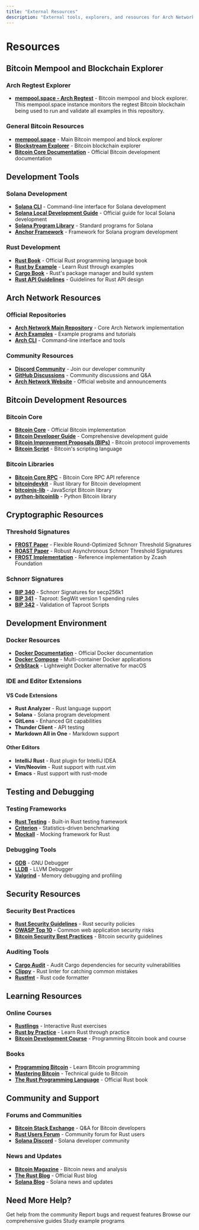 ```yaml
---
title: "External Resources"
description: "External tools, explorers, and resources for Arch Network development"
---
```


# Resources

## Bitcoin Mempool and Blockchain Explorer

### Arch Regtest Explorer

- **[mempool.space - Arch Regtest](https://mempool.dev.aws.archnetwork.xyz)** - Bitcoin mempool and block explorer. This mempool.space instance monitors the regtest Bitcoin blockchain being used to run and validate all examples in this repository.

### General Bitcoin Resources

- **[mempool.space](https://mempool.space)** - Main Bitcoin mempool and block explorer
- **[Blockstream Explorer](https://blockstream.info)** - Bitcoin blockchain explorer
- **[Bitcoin Core Documentation](https://bitcoin.org/en/developer-documentation)** - Official Bitcoin development documentation

## Development Tools

### Solana Development

- **[Solana CLI](https://docs.solanalabs.com/cli/install)** - Command-line interface for Solana development
- **[Solana Local Development Guide](https://solana.com/developers/guides/getstarted/setup-local-development)** - Official guide for local Solana development
- **[Solana Program Library](https://spl.solana.com/)** - Standard programs for Solana
- **[Anchor Framework](https://www.anchor-lang.com/)** - Framework for Solana program development

### Rust Development

- **[Rust Book](https://doc.rust-lang.org/book/)** - Official Rust programming language book
- **[Rust by Example](https://doc.rust-lang.org/rust-by-example/)** - Learn Rust through examples
- **[Cargo Book](https://doc.rust-lang.org/cargo/)** - Rust's package manager and build system
- **[Rust API Guidelines](https://rust-lang.github.io/api-guidelines/)** - Guidelines for Rust API design

## Arch Network Resources

### Official Repositories

- **[Arch Network Main Repository](https://github.com/Arch-Network/arch-network)** - Core Arch Network implementation
- **[Arch Examples](https://github.com/Arch-Network/arch-examples)** - Example programs and tutorials
- **[Arch CLI](https://github.com/Arch-Network/arch-node)** - Command-line interface and tools
 

### Community Resources

- **[Discord Community](https://discord.gg/archnetwork)** - Join our developer community
- **[GitHub Discussions](https://github.com/Arch-Network/arch-network/discussions)** - Community discussions and Q&A
- **[Arch Network Website](https://arch.network)** - Official website and announcements

## Bitcoin Development Resources

### Bitcoin Core

- **[Bitcoin Core](https://bitcoincore.org/)** - Official Bitcoin implementation
- **[Bitcoin Developer Guide](https://bitcoin.org/en/developer-guide)** - Comprehensive development guide
- **[Bitcoin Improvement Proposals (BIPs)](https://github.com/bitcoin/bips)** - Bitcoin protocol improvements
- **[Bitcoin Script](https://en.bitcoin.it/wiki/Script)** - Bitcoin's scripting language

### Bitcoin Libraries

- **[Bitcoin Core RPC](https://developer.bitcoin.org/reference/rpc/)** - Bitcoin Core RPC API reference
- **[bitcoindevkit](https://github.com/bitcoindevkit)** - Rust library for Bitcoin development
- **[bitcoinjs-lib](https://github.com/bitcoinjs/bitcoinjs-lib)** - JavaScript Bitcoin library
- **[python-bitcoinlib](https://github.com/petertodd/python-bitcoinlib)** - Python Bitcoin library

## Cryptographic Resources

### Threshold Signatures

- **[FROST Paper](https://eprint.iacr.org/2020/852.pdf)** - Flexible Round-Optimized Schnorr Threshold Signatures
- **[ROAST Paper](https://eprint.iacr.org/2022/550.pdf)** - Robust Asynchronous Schnorr Threshold Signatures
- **[FROST Implementation](https://github.com/ZcashFoundation/frost)** - Reference implementation by Zcash Foundation

### Schnorr Signatures

- **[BIP 340](https://github.com/bitcoin/bips/blob/master/bip-0340.mediawiki)** - Schnorr Signatures for secp256k1
- **[BIP 341](https://github.com/bitcoin/bips/blob/master/bip-0341.mediawiki)** - Taproot: SegWit version 1 spending rules
- **[BIP 342](https://github.com/bitcoin/bips/blob/master/bip-0342.mediawiki)** - Validation of Taproot Scripts

## Development Environment

### Docker Resources

- **[Docker Documentation](https://docs.docker.com/)** - Official Docker documentation
- **[Docker Compose](https://docs.docker.com/compose/)** - Multi-container Docker applications
- **[OrbStack](https://orbstack.dev/)** - Lightweight Docker alternative for macOS

### IDE and Editor Extensions

#### VS Code Extensions
- **Rust Analyzer** - Rust language support
- **Solana** - Solana program development
- **GitLens** - Enhanced Git capabilities
- **Thunder Client** - API testing
- **Markdown All in One** - Markdown support

#### Other Editors
- **IntelliJ Rust** - Rust plugin for IntelliJ IDEA
- **Vim/Neovim** - Rust support with rust.vim
- **Emacs** - Rust support with rust-mode

## Testing and Debugging

### Testing Frameworks

- **[Rust Testing](https://doc.rust-lang.org/book/ch11-00-testing.html)** - Built-in Rust testing framework
- **[Criterion](https://github.com/bheisler/criterion.rs)** - Statistics-driven benchmarking
- **[Mockall](https://github.com/asomers/mockall)** - Mocking framework for Rust

### Debugging Tools

- **[GDB](https://www.gnu.org/software/gdb/)** - GNU Debugger
- **[LLDB](https://lldb.llvm.org/)** - LLVM Debugger
- **[Valgrind](https://valgrind.org/)** - Memory debugging and profiling

## Security Resources

### Security Best Practices

- **[Rust Security Guidelines](https://github.com/rust-lang/rust-security-policy)** - Rust security policies
- **[OWASP Top 10](https://owasp.org/www-project-top-ten/)** - Common web application security risks
- **[Bitcoin Security Best Practices](https://bitcoin.org/en/secure-your-wallet)** - Bitcoin security guidelines

### Auditing Tools

- **[Cargo Audit](https://github.com/RustSec/cargo-audit)** - Audit Cargo dependencies for security vulnerabilities
- **[Clippy](https://github.com/rust-lang/rust-clippy)** - Rust linter for catching common mistakes
- **[Rustfmt](https://github.com/rust-lang/rustfmt)** - Rust code formatter

## Learning Resources

### Online Courses

- **[Rustlings](https://github.com/rust-lang/rustlings)** - Interactive Rust exercises
- **[Rust by Practice](https://practice.rs/)** - Learn Rust through practice
- **[Bitcoin Development Course](https://bitcoinbook.info/)** - Programming Bitcoin book and course

### Books

- **[Programming Bitcoin](https://github.com/jimmysong/programmingbitcoin)** - Learn Bitcoin programming
- **[Mastering Bitcoin](https://github.com/bitcoinbook/bitcoinbook)** - Technical guide to Bitcoin
- **[The Rust Programming Language](https://doc.rust-lang.org/book/)** - Official Rust book

## Community and Support

### Forums and Communities

- **[Bitcoin Stack Exchange](https://bitcoin.stackexchange.com/)** - Q&A for Bitcoin developers
- **[Rust Users Forum](https://users.rust-lang.org/)** - Community forum for Rust users
- **[Solana Discord](https://discord.gg/solana)** - Solana developer community

### News and Updates

- **[Bitcoin Magazine](https://bitcoinmagazine.com/)** - Bitcoin news and analysis
- **[The Rust Blog](https://blog.rust-lang.org/)** - Official Rust blog
- **[Solana Blog](https://solana.com/news)** - Solana news and updates

## Need More Help?

<Cards>
  <Card title="Join Discord" href="https://discord.gg/archnetwork" external>
    Get help from the community
  </Card>
  <Card title="GitHub Issues" href="https://github.com/Arch-Network/arch-network/issues" external>
    Report bugs and request features
  </Card>
  <Card title="Documentation" href="/docs">
    Browse our comprehensive guides
  </Card>
  <Card title="Examples" href="https://github.com/Arch-Network/arch-examples" external>
    Study example programs
  </Card>
</Cards>
